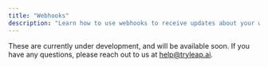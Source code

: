 ```yaml
---
title: "Webhooks"
description: "Learn how to use webhooks to receive updates about your workflow runs"
---
```


These are currently under development, and will be available soon. If you have any questions, please reach out to us at help@tryleap.ai.

